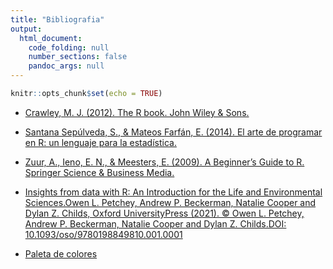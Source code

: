 ```yaml
---
title: "Bibliografia"
output:
  html_document:
    code_folding: null
    number_sections: false
    pandoc_args: null
---
```


```r
knitr::opts_chunk$set(echo = TRUE)
```

* [Crawley, M. J. (2012). The R book. John Wiley & Sons.](https://udec.instructure.com/courses/23758/files/1571106/download?wrap=1)

* [Santana Sepúlveda, S., & Mateos Farfán, E. (2014). El arte de programar en R: un lenguaje para la estadística.](https://cran.r-project.org/doc/contrib/Santana_El_arte_de_programar_en_R.pdf)

* [Zuur, A., Ieno, E. N., & Meesters, E. (2009). A Beginner's Guide to R. Springer Science & Business Media.](https://udec.instructure.com/courses/23758/files/1571136/download?wrap=1)

* [Insights from data with R: An Introduction for the Life and Environmental Sciences.Owen L. Petchey, Andrew P. Beckerman, Natalie Cooper and Dylan Z. Childs, Oxford UniversityPress (2021). © Owen L. Petchey, Andrew P. Beckerman, Natalie Cooper and Dylan Z. Childs.DOI: 10.1093/oso/9780198849810.001.0001](https://udec.instructure.com/courses/23758/files/1571075/download?download_frd=1)

* [Paleta de colores](https://udec.instructure.com/courses/23758/files/1571132/download?wrap=1)